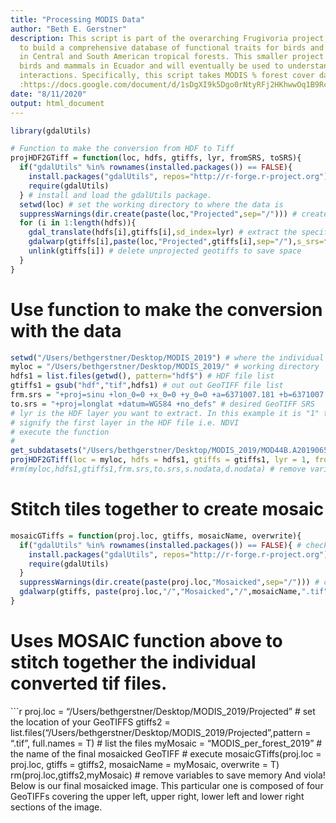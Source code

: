 ```yaml
---
title: "Processing MODIS Data"
author: "Beth E. Gerstner"
description: This script is part of the overarching Frugivoria project, which aims
  to build a comprehensive database of functional traits for birds and mammals (frugivores)
  in Central and South American tropical forests. This smaller project focuses on
  birds and mammals in Ecuador and will eventually be used to understand plant/animal
  interactions. Specifically, this script takes MODIS % forest cover data for four different tiles containing Ecuador and converts them from HDF files to a tif. It then stitches each tile together to create a single mosaicked tif for easy analyzing. This code is based off of https://www.hakimabdi.com/blog/working-with-hdf-eos-files-in-r-convert-project-and-mosaic. To choose appropriate tiles for study region, consult the MODIS instructions I wrote here
  :https://docs.google.com/document/d/1sDgXI9k5Dgo0rNtyRFj2HKhwwOq1B9Rc_jXo8qQr8PI/edit
date: "8/11/2020"
output: html_document
---
```


```r

library(gdalUtils)

# Function to make the conversion from HDF to Tiff
projHDF2GTiff = function(loc, hdfs, gtiffs, lyr, fromSRS, toSRS){ 
  if("gdalUtils" %in% rownames(installed.packages()) == FALSE){
    install.packages("gdalUtils", repos="http://r-forge.r-project.org")
    require(gdalUtils)
  } # install and load the gdalUtils package. 
  setwd(loc) # set the working directory to where the data is
  suppressWarnings(dir.create(paste(loc,"Projected",sep="/"))) # create a directory to store projected files
  for (i in 1:length(hdfs)){ 
    gdal_translate(hdfs[i],gtiffs[i],sd_index=lyr) # extract the specified HDF layer and save it as a Geotiff
    gdalwarp(gtiffs[i],paste(loc,"Projected",gtiffs[i],sep="/"),s_srs=fromSRS,t_srs=toSRS,srcnodata=-3000,dstnodata=-3000,overwrite = T) # project geotiffs
    unlink(gtiffs[i]) # delete unprojected geotiffs to save space
  }
}

```

# Use function to make the conversion with the data

```r
setwd("/Users/bethgerstner/Desktop/MODIS_2019") # where the individual MODIS tiles of interest are saved
myloc = "/Users/bethgerstner/Desktop/MODIS_2019/" # working directory
hdfs1 = list.files(getwd(), pattern="hdf$") # HDF file list
gtiffs1 = gsub("hdf","tif",hdfs1) # out out GeoTIFF file list
frm.srs = "+proj=sinu +lon_0=0 +x_0=0 +y_0=0 +a=6371007.181 +b=6371007.181 +units=m +no_defs" # original HDF SRS
to.srs = "+proj=longlat +datum=WGS84 +no_defs" # desired GeoTIFF SRS
# lyr is the HDF layer you want to extract. In this example it is "1" to 
# signify the first layer in the HDF file i.e. NDVI
# execute the function
# 
get_subdatasets("/Users/bethgerstner/Desktop/MODIS_2019/MOD44B.A2019065.h10v09.006.2020098203755.hdf") #to figure out what file you need to specify for lyr. Percent tree cover is layer 1.
projHDF2GTiff(loc = myloc, hdfs = hdfs1, gtiffs = gtiffs1, lyr = 1, fromSRS = frm.srs, toSRS = to.srs)
#rm(myloc,hdfs1,gtiffs1,frm.srs,to.srs,s.nodata,d.nodata) # remove variables to save memory
```

# Stitch tiles together to create mosaic

```r
mosaicGTiffs = function(proj.loc, gtiffs, mosaicName, overwrite){ 
  if("gdalUtils" %in% rownames(installed.packages()) == FALSE){ # checks if gdalutils is installed 
    install.packages("gdalUtils", repos="http://r-forge.r-project.org")
    require(gdalUtils)
  }
  suppressWarnings(dir.create(paste(proj.loc,"Mosaicked",sep="/"))) # creates a directory to store mosaicked file
  gdalwarp(gtiffs, paste(proj.loc,"/","Mosaicked","/",mosaicName,".tif",sep=""),overwrite = overwrite)
}
```

# Uses MOSAIC function above to stitch together the individual converted tif files.
```r
proj.loc = "/Users/bethgerstner/Desktop/MODIS_2019/Projected" # set the location of your GeoTIFFS
gtiffs2 = list.files("/Users/bethgerstner/Desktop/MODIS_2019/Projected",pattern = ".tif", full.names = T) # list the files
myMosaic = "MODIS_per_forest_2019" # the name of the final mosaicked GeoTIFF
# execute
mosaicGTiffs(proj.loc = proj.loc, gtiffs = gtiffs2, mosaicName = myMosaic, overwrite = T)
rm(proj.loc,gtiffs2,myMosaic) # remove variables to save memory
And viola! Below is our final mosaicked image. This particular one is composed of four GeoTIFFs covering the upper left, upper right, lower left and lower right sections of the image.